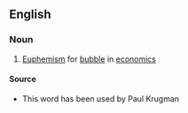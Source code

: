 ==English==
===Noun===

#[[Euphemism]] for [[bubble]] in [[economics]]

====Source====
*This word has been used by Paul Krugman